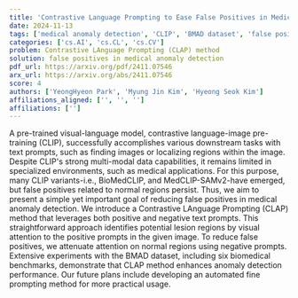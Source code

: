 ```yaml
---
title: 'Contrastive Language Prompting to Ease False Positives in Medical Anomaly Detection'
date: 2024-11-13
tags: ['medical anomaly detection', 'CLIP', 'BMAD dataset', 'false positives', 'multi-modal data', 'visual attention', 'contrastive language prompting', 'biomedical benchmarks']
categories: ['cs.AI', 'cs.CL', 'cs.CV']
problem: Contrastive LAnguage Prompting (CLAP) method
solution: false positives in medical anomaly detection
pdf_url: https://arxiv.org/pdf/2411.07546
arx_url: https://arxiv.org/abs/2411.07546
score: 4
authors: ['YeongHyeon Park', 'Myung Jin Kim', 'Hyeong Seok Kim']
affiliations_aligned: ['', '', '']
affiliations: ['']
---
```



A pre-trained visual-language model, contrastive language-image pre-training (CLIP), successfully accomplishes various downstream tasks with text prompts, such as finding images or localizing regions within the image. Despite CLIP's strong multi-modal data capabilities, it remains limited in specialized environments, such as medical applications. For this purpose, many CLIP variants-i.e., BioMedCLIP, and MedCLIP-SAMv2-have emerged, but false positives related to normal regions persist. Thus, we aim to present a simple yet important goal of reducing false positives in medical anomaly detection. We introduce a Contrastive LAnguage Prompting (CLAP) method that leverages both positive and negative text prompts. This straightforward approach identifies potential lesion regions by visual attention to the positive prompts in the given image. To reduce false positives, we attenuate attention on normal regions using negative prompts. Extensive experiments with the BMAD dataset, including six biomedical benchmarks, demonstrate that CLAP method enhances anomaly detection performance. Our future plans include developing an automated fine prompting method for more practical usage.